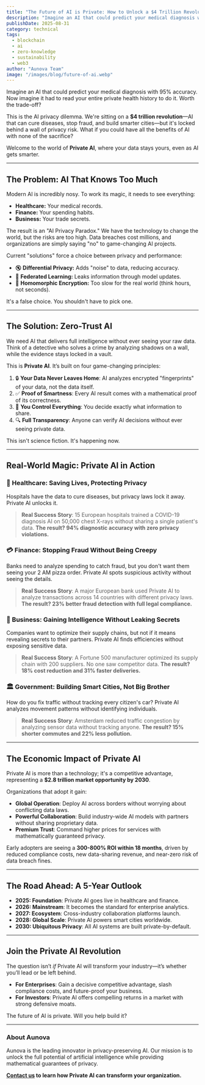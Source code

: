 ```yaml
---
title: "The Future of AI is Private: How to Unlock a $4 Trillion Revolution Without Sacrificing Your Data"
description: "Imagine an AI that could predict your medical diagnosis with 95% accuracy. Now imagine it had to read your entire private health history to do it. Worth the trade-off?"
publishDate: 2025-08-31
category: technical
tags:
  - blockchain
  - ai
  - zero-knowledge
  - sustainability
  - web3
author: "Aunova Team"
image: "/images/blog/future-of-ai.webp"
---
```


Imagine an AI that could predict your medical diagnosis with 95% accuracy. Now imagine it had to read your entire private health history to do it. Worth the trade-off?

This is the AI privacy dilemma. We're sitting on a **$4 trillion revolution**—AI that can cure diseases, stop fraud, and build smarter cities—but it's locked behind a wall of privacy risk. What if you could have all the benefits of AI with none of the sacrifice?

Welcome to the world of **Private AI**, where your data stays yours, even as AI gets smarter.

---

## The Problem: AI That Knows Too Much

Modern AI is incredibly nosy. To work its magic, it needs to see everything:
*   **Healthcare:** Your medical records.
*   **Finance:** Your spending habits.
*   **Business:** Your trade secrets.

The result is an "AI Privacy Paradox." We have the technology to change the world, but the risks are too high. Data breaches cost millions, and organizations are simply saying "no" to game-changing AI projects.

Current "solutions" force a choice between privacy and performance:
*   🔇 **Differential Privacy:** Adds "noise" to data, reducing accuracy.
*   📡 **Federated Learning:** Leaks information through model updates.
*   🔐 **Homomorphic Encryption:** Too slow for the real world (think hours, not seconds).

It's a false choice. You shouldn't have to pick one.

---

## The Solution: Zero-Trust AI

We need AI that delivers full intelligence without ever seeing your raw data. Think of a detective who solves a crime by analyzing shadows on a wall, while the evidence stays locked in a vault.

This is **Private AI**. It’s built on four game-changing principles:

1.  🔒 **Your Data Never Leaves Home**: AI analyzes encrypted "fingerprints" of your data, not the data itself.
2.  ✅ **Proof of Smartness**: Every AI result comes with a mathematical proof of its correctness.
3.  🎯 **You Control Everything**: You decide exactly what information to share.
4.  🔍 **Full Transparency**: Anyone can verify AI decisions without ever seeing private data.

This isn't science fiction. It's happening now.

---

## Real-World Magic: Private AI in Action

### 🏥 Healthcare: Saving Lives, Protecting Privacy

Hospitals have the data to cure diseases, but privacy laws lock it away. Private AI unlocks it.

> **Real Success Story**: 15 European hospitals trained a COVID-19 diagnosis AI on 50,000 chest X-rays without sharing a single patient's data. **The result? 94% diagnostic accuracy with zero privacy violations.**

### 💳 Finance: Stopping Fraud Without Being Creepy

Banks need to analyze spending to catch fraud, but you don't want them seeing your 2 AM pizza order. Private AI spots suspicious activity without seeing the details.

> **Real Success Story**: A major European bank used Private AI to analyze transactions across 14 countries with different privacy laws. **The result? 23% better fraud detection with full legal compliance.**

### 🏢 Business: Gaining Intelligence Without Leaking Secrets

Companies want to optimize their supply chains, but not if it means revealing secrets to their partners. Private AI finds efficiencies without exposing sensitive data.

> **Real Success Story**: A Fortune 500 manufacturer optimized its supply chain with 200 suppliers. No one saw competitor data. **The result? 18% cost reduction and 31% faster deliveries.**

### 🏛️ Government: Building Smart Cities, Not Big Brother

How do you fix traffic without tracking every citizen's car? Private AI analyzes movement patterns without identifying individuals.

> **Real Success Story**: Amsterdam reduced traffic congestion by analyzing sensor data without tracking anyone. **The result? 15% shorter commutes and 22% less pollution.**

---

## The Economic Impact of Private AI

Private AI is more than a technology; it's a competitive advantage, representing a **$2.8 trillion market opportunity by 2030**.

Organizations that adopt it gain:
*   **Global Operation**: Deploy AI across borders without worrying about conflicting data laws.
*   **Powerful Collaboration**: Build industry-wide AI models with partners without sharing proprietary data.
*   **Premium Trust**: Command higher prices for services with mathematically guaranteed privacy.

Early adopters are seeing a **300-800% ROI within 18 months**, driven by reduced compliance costs, new data-sharing revenue, and near-zero risk of data breach fines.

---

## The Road Ahead: A 5-Year Outlook

*   **2025: Foundation**: Private AI goes live in healthcare and finance.
*   **2026: Mainstream**: It becomes the standard for enterprise analytics.
*   **2027: Ecosystem**: Cross-industry collaboration platforms launch.
*   **2028: Global Scale**: Private AI powers smart cities worldwide.
*   **2030: Ubiquitous Privacy**: All AI systems are built private-by-default.

---

## Join the Private AI Revolution

The question isn’t *if* Private AI will transform your industry—it’s whether you’ll lead or be left behind.

*   **For Enterprises**: Gain a decisive competitive advantage, slash compliance costs, and future-proof your business.
*   **For Investors**: Private AI offers compelling returns in a market with strong defensive moats.

The future of AI is private. Will you help build it?

---

### About Aunova

Aunova is the leading innovator in privacy-preserving AI. Our mission is to unlock the full potential of artificial intelligence while providing mathematical guarantees of privacy.

**[Contact us](/en/contact) to learn how Private AI can transform your organization.**
